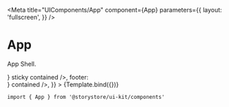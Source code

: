 

<Meta
  title="UIComponents/App"
  component={App}
  parameters={{
    layout: 'fullscreen',
  }}
/>


# App

App Shell.

<Canvas withSource="open">
  <Story
    name="App"
    args={{
      header: <Header logo={<LogoIcon />} sticky contained />,
      footer: <Footer logo={<LogoIcon />} contained />,
    }}
  >
    {Template.bind({})}
  </Story>
</Canvas>

```
import { App } from '@storystore/ui-kit/components'
```

<ArgsTable story="App" />
